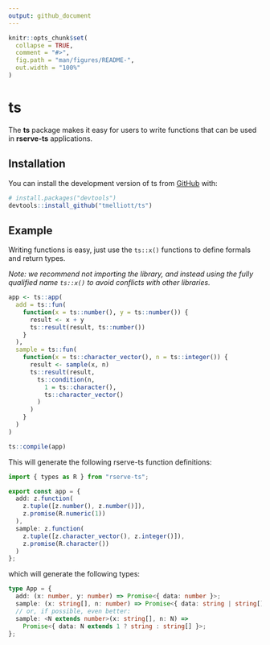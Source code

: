 ```yaml
---
output: github_document
---
```


<!-- README.md is generated from README.Rmd. Please edit that file -->

```r
knitr::opts_chunk$set(
  collapse = TRUE,
  comment = "#>",
  fig.path = "man/figures/README-",
  out.width = "100%"
)
```

# ts

<!-- badges: start -->
<!-- badges: end -->

The **ts** package makes it easy for users to write functions that can be used in **rserve-ts** applications.

## Installation

You can install the development version of ts from [GitHub](https://github.com/) with:

``` r
# install.packages("devtools")
devtools::install_github("tmelliott/ts")
```

## Example

Writing functions is easy, just use the `ts::x()` functions to define formals and return types.

*Note: we recommend not importing the library, and instead using the fully qualified name `ts::x()` to avoid conflicts with other libraries.*

```r
app <- ts::app(
  add = ts::fun(
    function(x = ts::number(), y = ts::number()) {
      result <- x + y
      ts::result(result, ts::number())
    }
  ),
  sample = ts::fun(
    function(x = ts::character_vector(), n = ts::integer()) {
      result <- sample(x, n)
      ts::result(result,
        ts::condition(n,
          1 = ts::character(),
          ts::character_vector()
        )
      )
    }
  )
)

ts::compile(app)
```

This will generate the following rserve-ts function definitions:
```typescript
import { types as R } from "rserve-ts";

export const app = {
  add: z.function(
    z.tuple([z.number(), z.number()]),
    z.promise(R.numeric(1))
  ),
  sample: z.function(
    z.tuple([z.character_vector(), z.integer()]),
    z.promise(R.character())
  )
};
```

which will generate the following types:
```typescript
type App = {
  add: (x: number, y: number) => Promise<{ data: number }>;
  sample: (x: string[], n: number) => Promise<{ data: string | string[] }>;
  // or, if possible, even better:
  sample: <N extends number>(x: string[], n: N) =>
    Promise<{ data: N extends 1 ? string : string[] }>;
};
```
